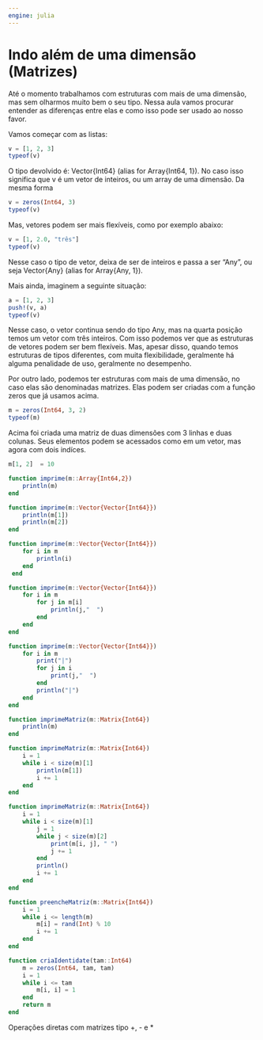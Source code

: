 ```yaml
---
engine: julia
---
```


# Indo além de uma dimensão (Matrizes)

Até o momento trabalhamos com estruturas com mais de uma dimensão, mas sem
olharmos muito bem o seu tipo. Nessa aula vamos procurar entender as diferenças
entre elas e como isso pode ser usado ao nosso favor.

Vamos começar com as listas:

```julia
v = [1, 2, 3]
typeof(v)
```

O tipo devolvido é: Vector{Int64} (alias for Array{Int64, 1}). No caso isso significa
que v é um vetor de inteiros, ou um array de uma dimensão. Da mesma forma 


```julia
v = zeros(Int64, 3)
typeof(v)
```

Mas, vetores podem ser mais flexíveis, como por exemplo abaixo:

```julia
v = [1, 2.0, "três"]
typeof(v)
```

Nesse caso o tipo de vetor, deixa de ser de inteiros e passa a ser "Any",
ou seja Vector{Any} (alias for Array{Any, 1}).

Mais ainda, imaginem a seguinte situação:

```julia
a = [1, 2, 3]
push!(v, a)
typeof(v)
```

Nesse caso, o vetor continua sendo do tipo Any, mas na quarta posição temos 
um vetor com três inteiros. 
Com isso podemos ver que as estruturas de vetores podem ser bem flexíveis.
Mas, apesar disso, quando temos estruturas de tipos diferentes, com muita flexibilidade,
geralmente há alguma penalidade de uso, geralmente no desempenho.

Por outro lado, podemos ter estruturas com mais de uma dimensão, no caso
elas são denominadas matrizes. Elas podem ser criadas com a função zeros que
já usamos acima.

```julia
m = zeros(Int64, 3, 2)
typeof(m)
```

Acima foi criada uma matriz de duas dimensões com 3 linhas e duas colunas.
Seus elementos podem se acessados como em um vetor, mas agora com dois indíces.

```julia
m[1, 2]  = 10
```
```julia
function imprime(m::Array{Int64,2})
    println(m)
end
```

```julia
function imprime(m::Vector{Vector{Int64}})
    println(m[1])
    println(m[2])
end
```


```julia
function imprime(m::Vector{Vector{Int64}})
    for i in m
        println(i)
    end
 end

```


```julia
function imprime(m::Vector{Vector{Int64}})
    for i in m
        for j in m[i]
            println(j,"  ")
        end   
    end
end
```


```julia
function imprime(m::Vector{Vector{Int64}})
    for i in m
        print("|")
        for j in i
            print(j,"  ")
        end
        println("|")   
    end
end
```

```julia
function imprimeMatriz(m::Matrix{Int64})
    println(m)
end 
```


```julia
function imprimeMatriz(m::Matrix{Int64})
    i = 1
    while i < size(m)[1]
        println(m[1])
        i += 1
    end
end
```

```julia
function imprimeMatriz(m::Matrix{Int64})
    i = 1
    while i < size(m)[1]
        j = 1
        while j < size(m)[2]
            print(m[i, j], " ")
            j += 1
        end
        println()   
        i += 1
    end
end

```

```julia
function preencheMatriz(m::Matrix{Int64})
    i = 1
    while i <= length(m)
        m[i] = rand(Int) % 10
        i += 1
    end
end

```

```julia
function criaIdentidate(tam::Int64)
    m = zeros(Int64, tam, tam)
    i = 1
    while i <= tam
        m[i, i] = 1
    end
    return m  
end
```

Operações diretas com matrizes tipo +, - e *
